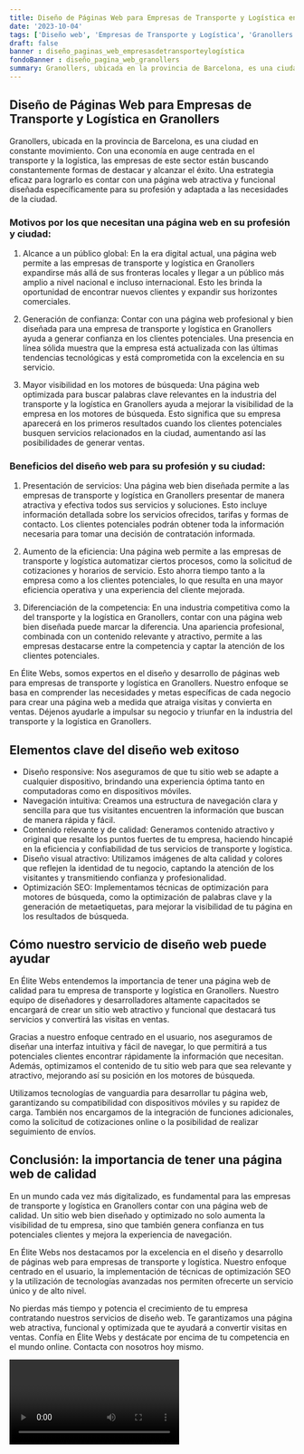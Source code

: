 ```yaml
---
title: Diseño de Páginas Web para Empresas de Transporte y Logística en Granollers
date: '2023-10-04'
tags: ['Diseño web', 'Empresas de Transporte y Logística', 'Granollers']
draft: false
banner : diseño_paginas_web_empresasdetransporteylogística
fondoBanner : diseño_pagina_web_granollers
summary: Granollers, ubicada en la provincia de Barcelona, es una ciudad en constante movimiento. Con una economía en auge centrada en el transporte y la logística, las empresas de este sector están buscando constantemente formas de destacar y alcanzar el éxito. Una estrategia eficaz para lograrlo es contar con una página web atractiva y funcional diseñada específicamente para su profesión y adaptada a las necesidades de la ciudad.
---
```


## Diseño de Páginas Web para Empresas de Transporte y Logística en Granollers

Granollers, ubicada en la provincia de Barcelona, es una ciudad en constante movimiento. Con una economía en auge centrada en el transporte y la logística, las empresas de este sector están buscando constantemente formas de destacar y alcanzar el éxito. Una estrategia eficaz para lograrlo es contar con una página web atractiva y funcional diseñada específicamente para su profesión y adaptada a las necesidades de la ciudad.

### Motivos por los que necesitan una página web en su profesión y ciudad:

1. Alcance a un público global: En la era digital actual, una página web permite a las empresas de transporte y logística en Granollers expandirse más allá de sus fronteras locales y llegar a un público más amplio a nivel nacional e incluso internacional. Esto les brinda la oportunidad de encontrar nuevos clientes y expandir sus horizontes comerciales.

2. Generación de confianza: Contar con una página web profesional y bien diseñada para una empresa de transporte y logística en Granollers ayuda a generar confianza en los clientes potenciales. Una presencia en línea sólida muestra que la empresa está actualizada con las últimas tendencias tecnológicas y está comprometida con la excelencia en su servicio.

3. Mayor visibilidad en los motores de búsqueda: Una página web optimizada para buscar palabras clave relevantes en la industria del transporte y la logística en Granollers ayuda a mejorar la visibilidad de la empresa en los motores de búsqueda. Esto significa que su empresa aparecerá en los primeros resultados cuando los clientes potenciales busquen servicios relacionados en la ciudad, aumentando así las posibilidades de generar ventas.

### Beneficios del diseño web para su profesión y su ciudad:

1. Presentación de servicios: Una página web bien diseñada permite a las empresas de transporte y logística en Granollers presentar de manera atractiva y efectiva todos sus servicios y soluciones. Esto incluye información detallada sobre los servicios ofrecidos, tarifas y formas de contacto. Los clientes potenciales podrán obtener toda la información necesaria para tomar una decisión de contratación informada.

2. Aumento de la eficiencia: Una página web permite a las empresas de transporte y logística automatizar ciertos procesos, como la solicitud de cotizaciones y horarios de servicio. Esto ahorra tiempo tanto a la empresa como a los clientes potenciales, lo que resulta en una mayor eficiencia operativa y una experiencia del cliente mejorada.

3. Diferenciación de la competencia: En una industria competitiva como la del transporte y la logística en Granollers, contar con una página web bien diseñada puede marcar la diferencia. Una apariencia profesional, combinada con un contenido relevante y atractivo, permite a las empresas destacarse entre la competencia y captar la atención de los clientes potenciales.

En Élite Webs, somos expertos en el diseño y desarrollo de páginas web para empresas de transporte y logística en Granollers. Nuestro enfoque se basa en comprender las necesidades y metas específicas de cada negocio para crear una página web a medida que atraiga visitas y convierta en ventas. Déjenos ayudarle a impulsar su negocio y triunfar en la industria del transporte y la logística en Granollers.

<GifSeo />

<Cta />

## Elementos clave del diseño web exitoso

- Diseño responsive: Nos aseguramos de que tu sitio web se adapte a cualquier dispositivo, brindando una experiencia óptima tanto en computadoras como en dispositivos móviles.
- Navegación intuitiva: Creamos una estructura de navegación clara y sencilla para que tus visitantes encuentren la información que buscan de manera rápida y fácil.
- Contenido relevante y de calidad: Generamos contenido atractivo y original que resalte los puntos fuertes de tu empresa, haciendo hincapié en la eficiencia y confiabilidad de tus servicios de transporte y logística.
- Diseño visual atractivo: Utilizamos imágenes de alta calidad y colores que reflejen la identidad de tu negocio, captando la atención de los visitantes y transmitiendo confianza y profesionalidad.
- Optimización SEO: Implementamos técnicas de optimización para motores de búsqueda, como la optimización de palabras clave y la generación de metaetiquetas, para mejorar la visibilidad de tu página en los resultados de búsqueda.

## Cómo nuestro servicio de diseño web puede ayudar

En Élite Webs entendemos la importancia de tener una página web de calidad para tu empresa de transporte y logística en Granollers. Nuestro equipo de diseñadores y desarrolladores altamente capacitados se encargará de crear un sitio web atractivo y funcional que destacará tus servicios y convertirá las visitas en ventas.

Gracias a nuestro enfoque centrado en el usuario, nos aseguramos de diseñar una interfaz intuitiva y fácil de navegar, lo que permitirá a tus potenciales clientes encontrar rápidamente la información que necesitan. Además, optimizamos el contenido de tu sitio web para que sea relevante y atractivo, mejorando así su posición en los motores de búsqueda.

Utilizamos tecnologías de vanguardia para desarrollar tu página web, garantizando su compatibilidad con dispositivos móviles y su rapidez de carga. También nos encargamos de la integración de funciones adicionales, como la solicitud de cotizaciones online o la posibilidad de realizar seguimiento de envíos.

## Conclusión: la importancia de tener una página web de calidad

En un mundo cada vez más digitalizado, es fundamental para las empresas de transporte y logística en Granollers contar con una página web de calidad. Un sitio web bien diseñado y optimizado no solo aumenta la visibilidad de tu empresa, sino que también genera confianza en tus potenciales clientes y mejora la experiencia de navegación.

En Élite Webs nos destacamos por la excelencia en el diseño y desarrollo de páginas web para empresas de transporte y logística. Nuestro enfoque centrado en el usuario, la implementación de técnicas de optimización SEO y la utilización de tecnologías avanzadas nos permiten ofrecerte un servicio único y de alto nivel.

No pierdas más tiempo y potencia el crecimiento de tu empresa contratando nuestros servicios de diseño web. Te garantizamos una página web atractiva, funcional y optimizada que te ayudará a convertir visitas en ventas. Confía en Élite Webs y destácate por encima de tu competencia en el mundo online. Contacta con nosotros hoy mismo.

<Video />

<CtaBot job='Empresas de Transporte y Logística' city='Granollers'/>

<Gmaps query='Granollers+españa+maps' />